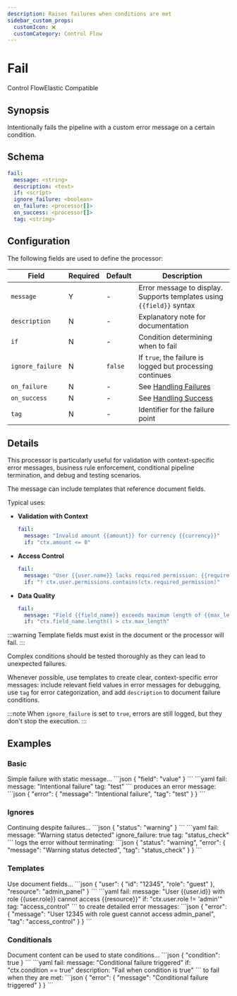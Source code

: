```yaml
---
description: Raises failures when conditions are met
sidebar_custom_props: 
  customIcon: ❌
  customCategory: Control Flow
---
```


# Fail

<span className="theme-doc-version-badge badge badge--primary">Control Flow</span><span className="theme-doc-version-badge badge badge--secondary">Elastic Compatible</span>

## Synopsis

Intentionally fails the pipeline with a custom error message on a certain condition.

## Schema

```yaml {2}
fail:
  message: <string>
  description: <text>
  if: <script>
  ignore_failure: <boolean>
  on_failure: <processor[]>
  on_success: <processor[]>
  tag: <string>
```

## Configuration

The following fields are used to define the processor:

|Field|Required|Default|Description|
|---|---|---|---|
|`message`|Y|-|Error message to display. Supports templates using `{{field}}` syntax|
|`description`|N|-|Explanatory note for documentation|
|`if`|N|-|Condition determining when to fail|
|`ignore_failure`|N|`false`|If `true`, the failure is logged but processing continues|
|`on_failure`|N|-|See [Handling Failures](../handling-failures.mdx)|
|`on_success`|N|-|See [Handling Success](../handling-success.mdx)|
|`tag`|N|-|Identifier for the failure point|

## Details

This processor is particularly useful for validation with context-specific error messages, business rule enforcement, conditional pipeline termination, and debug and testing scenarios. 

The message can include templates that reference document fields.

Typical uses:

* **Validation with Context** 

   ```yaml
   fail:
     message: "Invalid amount {{amount}} for currency {{currency}}"
     if: "ctx.amount <= 0"
   ```

* **Access Control**

   ```yaml
   fail:
     message: "User {{user.name}} lacks required permission: {{required_permission}}"
     if: "! ctx.user.permissions.contains(ctx.required_permission)"
   ```

* **Data Quality**

   ```yaml
   fail:
     message: "Field {{field_name}} exceeds maximum length of {{max_length}}"
     if: "ctx.field_name.length() > ctx.max_length"
   ```

:::warning
Template fields must exist in the document or the processor will fail.
:::

Complex conditions should be tested thoroughly as they can lead to unexpected failures.

Whenever possible, use templates to create clear, context-specific error messages: include relevant field values in error messages for debugging, use `tag` for error categorization, and add `description` to document failure conditions.

:::note
When `ignore_failure` is set to `true`, errors are still logged, but they don't stop the execution.
:::

## Examples

### Basic

<ExampleGrid>
  <CommentCol>
    Simple failure with static message...
  </CommentCol>
  <CodeCol>
    ```json
    {
      "field": "value"
    }
    ```
    ```yaml
    fail:
      message: "Intentional failure"
      tag: "test"
    ```
  </CodeCol>
  <CommentCol>
    produces an error message:
  </CommentCol>
  <CodeCol>
    ```json
    {
      "error": {
        "message": "Intentional failure",
        "tag": "test"
      }
    }
    ```
  </CodeCol>
</ExampleGrid>

### Ignores

<ExampleGrid>
  <CommentCol>
    Continuing despite failures...
  </CommentCol>
  <CodeCol>
    ```json
    {
      "status": "warning"
    }
    ```
    ```yaml
    fail:
      message: "Warning status detected"
      ignore_failure: true
      tag: "status_check"
    ```
  </CodeCol>
  <CommentCol>
    logs the error without terminating:
  </CommentCol>
  <CodeCol>
    ```json
    {
      "status": "warning",
      "error": {
        "message": "Warning status detected",
        "tag": "status_check"
      }
    }
    ```
  </CodeCol>
</ExampleGrid>

### Templates

<ExampleGrid>
  <CommentCol>
    Use document fields...
  </CommentCol>
  <CodeCol>
    ```json
    {
      "user": {
        "id": "12345",
        "role": "guest"
      },
      "resource": "admin_panel"
    }
    ```
    ```yaml
    fail:
      message: "User {{user.id}} with role {{user.role}} cannot access {{resource}}"
      if: "ctx.user.role != 'admin'"
      tag: "access_control"
    ```
  </CodeCol>
  <CommentCol>
    to create detailed error messages:
  </CommentCol>
  <CodeCol>
    ```json
    {
      "error": {
        "message": "User 12345 with role guest cannot access admin_panel",
        "tag": "access_control"
      }
    }
    ```
  </CodeCol>
</ExampleGrid>

### Conditionals

<ExampleGrid>
  <CommentCol>
    Document content can be used to state conditions...
  </CommentCol>
  <CodeCol>
    ```json
    {
      "condition": true
    }
    ```
    ```yaml
    fail:
      message: "Conditional failure triggered"
      if: "ctx.condition == true"
      description: "Fail when condition is true"
    ```
  </CodeCol>
  <CommentCol>
    to fail when they are met:
  </CommentCol>
  <CodeCol>
    ```json
    {
      "error": {
        "message": "Conditional failure triggered"
      }
    }
    ```
  </CodeCol>
</ExampleGrid>
